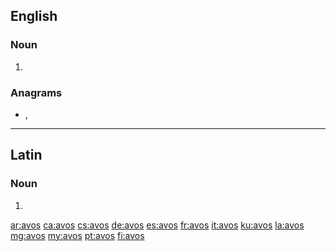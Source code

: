 {{also|avós|avôs|avô}}
==English==

===Noun===
{{head|en|noun plural form}}

# {{plural of|avo|lang=en}}

===Anagrams===
* {{l|en|OAVs}}, {{l|en|OVAs}}

----

==Latin==

===Noun===
{{la-noun-form|avōs}}

# {{inflection of|avus||acc|p|lang=la}}

[[ar:avos]]
[[ca:avos]]
[[cs:avos]]
[[de:avos]]
[[es:avos]]
[[fr:avos]]
[[it:avos]]
[[ku:avos]]
[[la:avos]]
[[mg:avos]]
[[my:avos]]
[[pt:avos]]
[[fi:avos]]